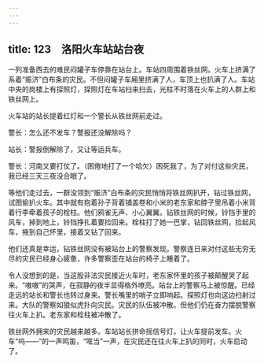 ```yaml
---
---
---
```

title: 123　洛阳火车站站台夜
---




一列准备西去的难民闷罐子车停靠在站台上。车站四周围着铁丝网。火车上挤满了系着“赈济”白布条的灾民。不但闷罐子车厢里挤满了人，车顶上也扒满了人。车站中央的岗楼上有探照灯，探照灯在车站扫来扫去，光柱不时落在火车上的人群上和铁丝网上。

火车站的站长提着红灯和一个警长从铁丝网前走过。

警长：怎么还不发车？警报还没解除吗？

站长：警报倒解除了，又让等运兵车。

警长：河南又要打仗了。（困倦地打了一个哈欠）困死我了，为了对付这些灾民，我已经三天三夜没合眼了。

等他们走过去，一群没领到“赈济”白布条的灾民悄悄将铁丝网扒开，钻过铁丝网，试图偷扒火车。其中就有抱着孙子背着铺盖卷和小米的老东家和脖子里吊着小米背着行李牵着孩子的栓柱。他们鸦雀无声、小心翼翼。钻铁丝网的时候，铃铛手里的风车，掉到地上，铃铛挣扎着要捡回来。栓柱打了她一巴掌，钻回铁丝网，捡起风车，掖到自己怀里，接着又钻了回来。

他们还真是幸运，钻铁丝网没有被站台上的警察发现。警察连日来对付这些无穷无尽的灾民已经身心疲惫，许多警察歪在站台的椅子上睡着了。

令人没想到的是，当这股非法灾民接近火车时，老东家怀里的孩子被颠醒哭了起来。“嗷嗷”的哭声，在寂静的夜半显得格外嘹亮。站台上的警察马上被惊醒。已经走远的站长和警长也转过身来。警长嘴里的哨子立即响起。探照灯也向这边扫射过来。大队的警察如狼似虎扑向灾民。灾民的队伍被冲散。但他们仍在奋力摆脱警察往火车上扒。老东家和栓柱被冲散了。

铁丝网外拥来的灾民越来越多。车站站长拼命摇信号灯，让火车提前发车。火车“呜——”的一声鸣笛，“哐当”一声，在灾民还在往火车上扒的同时，火车启动了。
